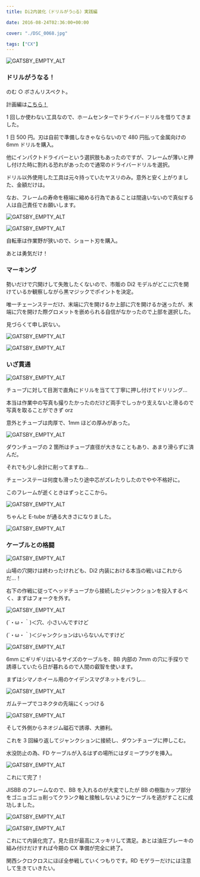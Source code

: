 ---
title: Di2内装化（ドリルがう○る）実践編

date: 2016-08-24T02:36:00+00:00

cover: "./DSC_0068.jpg"

tags: ["CX"]
---

![GATSBY_EMPTY_ALT](./DSC_0068.jpg)

### ドリルがうなる！

のむ ○ ボさんリスペクト。

計画編は<a href="/2016/08/di2.html" target="_blank">こちら！</a>

1 回しか使わない工具なので、ホームセンターでドライバードリルを借りてきました。

1 日 500 円。刃は自前で準備しなきゃならないので 480 円払って金属向けの 6mm ドリルを購入。

他にインパクトドライバーという選択肢もあったのですが、フレームが薄いと押し付けた時に割れる恐れがあったので通常のドライバードリルを選択。

ドリル以外使用した工具は元々持っていたヤスリのみ。意外と安く上がりました、金額だけは。

なお、フレームの寿命を極端に縮める行為であることは間違いないので真似する人は自己責任でお願いします。

![GATSBY_EMPTY_ALT](./DSC_0069.jpg)

![GATSBY_EMPTY_ALT](./DSC_0070.jpg)

自転車は作業野が狭いので、ショート刃を購入。

あとは勇気だけ！

### マーキング

勢いだけで穴開けして失敗したくないので、市販の Di2 モデルがどこに穴を開けているか観察しながら黒マジックでポイントを決定。

唯一チェーンステーだけ、末端に穴を開けるか上部に穴を開けるか迷ったが、末端に穴を開けた際グロメットを嵌められる自信がなかったので上部を選択した。

見づらくて申し訳ない。

![GATSBY_EMPTY_ALT](./DSC_0071.jpg)

![GATSBY_EMPTY_ALT](./DSC_0073.jpg)

### いざ貫通

![GATSBY_EMPTY_ALT](./DSC_0074.jpg)

チューブに対して目測で直角にドリルを当てて丁寧に押し付けてドリリング…

本当は作業中の写真も撮りたかったのだけど両手でしっかり支えないと滑るので写真を取ることができず orz

意外とチューブは肉厚で、1mm ほどの厚みがあった。

![GATSBY_EMPTY_ALT](./DSC_0075.jpg)

ダウンチューブの 2 箇所はチューブ直径が大きなこともあり、あまり滑らずに済んだ。

それでも少し余計に削ってますね…

チェーンステーは何度も滑ったり途中芯がズレたりしたのでやや不格好に。

このフレームが逝くときはずっとここから。

![GATSBY_EMPTY_ALT](./DSC_0077.jpg)

ちゃんと E-tube が通る大きさになりました。

![GATSBY_EMPTY_ALT](./DSC_0076.jpg)

### ケーブルとの格闘

![GATSBY_EMPTY_ALT](./DSC_0100.jpg)

山場の穴開けは終わったけれども、Di2 内装における本当の戦いはこれからだ…！

右下の作戦に従ってヘッドチューブから接続したジャンクションを投入するべく、まずはフォークを外す。

![GATSBY_EMPTY_ALT](./DSC_0085.jpg)

(´・ω・｀)＜穴、小さいんですけど

(´・ω・｀)＜ジャンクションはいらないんですけど

![GATSBY_EMPTY_ALT](./DSC_0088.jpg)

6mm にギリギリはいるサイズのケーブルを、BB 内部の 7mm の穴に手探りで誘導していたら日が暮れるので人間の叡智を使います。

まずはシマノホイール用のケイデンスマグネットをバラし…

![GATSBY_EMPTY_ALT](./DSC_0091.jpg)

ガムテープでコネクタの先端にくっつける

![GATSBY_EMPTY_ALT](./DSC_0092.jpg)

そして外側からネオジム磁石で誘導、大勝利。

これを 3 回繰り返してジャンクションに接続し、ダウンチューブに押しこむ。

水没防止の為、FD ケーブルが入るはずの場所にはダミープラグを挿入。

![GATSBY_EMPTY_ALT](./DSC_0094.jpg)

これにて完了！

JISBB のフレームなので、BB を入れるのが大変でしたが BB の樹脂カップ部分をゴニョゴニョ削ってクランク軸と接触しないようにケーブルを逃がすことに成功しました。

![GATSBY_EMPTY_ALT](./DSC_0096.jpg)

![GATSBY_EMPTY_ALT](./DSC_0099.jpg)

これにて内装化完了。見た目が最高にスッキリして満足。あとは油圧ブレーキの組み付けだけすれば今期の CX 準備が完全に終了。

関西シクロクロスにほぼ全参戦していくつもりです。RD モゲラーだけには注意して生きていきたい。

<LinkBox isAmazonLink url="https://www.amazon.co.jp/dp/B003EII2ZA/" />

